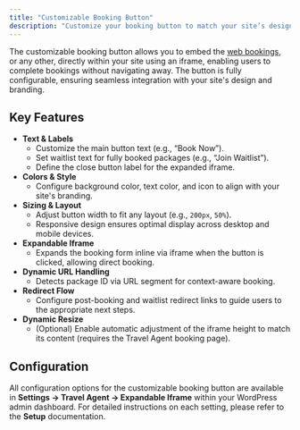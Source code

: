 ```yaml
---
title: "Customizable Booking Button"
description: "Customize your booking button to match your site’s design and branding."
---
```



The customizable booking button allows you to embed the [web bookings](/docs/travel-agent-web-bookings), or any other, directly within your site using an iframe, enabling users to complete bookings without navigating away. The button is fully configurable, ensuring seamless integration with your site's design and branding.


## Key Features

- **Text & Labels**  
  - Customize the main button text (e.g., “Book Now”).
  - Set waitlist text for fully booked packages (e.g., “Join Waitlist”).
  - Define the close button label for the expanded iframe.
- **Colors & Style**  
  - Configure background color, text color, and icon to align with your site's branding.
- **Sizing & Layout**  
  - Adjust button width to fit any layout (e.g., `200px`, `50%`).
  - Responsive design ensures optimal display across desktop and mobile devices.
- **Expandable Iframe**  
  - Expands the booking form inline via iframe when the button is clicked, allowing direct booking.
- **Dynamic URL Handling**  
  - Detects package ID via URL segment for context-aware booking.
- **Redirect Flow**  
  - Configure post-booking and waitlist redirect links to guide users to the appropriate next steps.
- **Dynamic Resize**  
  - (Optional) Enable automatic adjustment of the iframe height to match its content (requires the Travel Agent booking page).


## Configuration

All configuration options for the customizable booking button are available in **Settings → Travel Agent → Expandable Iframe** within your WordPress admin dashboard. For detailed instructions on each setting, please refer to the **Setup** documentation.